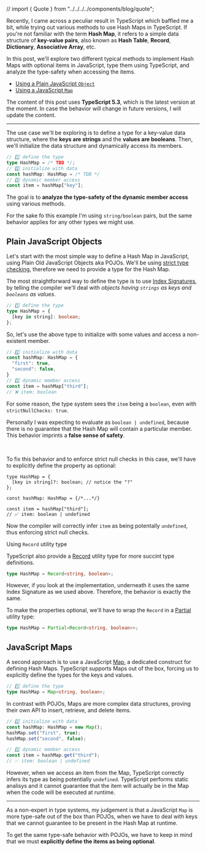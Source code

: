 // import { Quote } from "../../../../components/blog/quote";



Recently, I came across a peculiar result in TypeScript which baffled me a bit, while trying out various methods to use Hash Maps in TypeScript. If you're not familiar with the term **Hash Map**, it refers to a simple data structure of **key-value pairs**, also known as **Hash Table**, **Record**, **Dictionary**, **Associative Array**, etc.

In this post, we'll explore two different typical methods to implement Hash Maps with optional items in JavaScript, type them using TypeScript, and analyze the type-safety when accessing the items.

- [Using a Plain JavaScript `Object`](#plain-javascript-objects)
- [Using a JavaScript `Map`](#javascript-maps)

<Note>The content of this post uses <b>TypeScript 5.3</b>, which is the latest version at the moment. In case the behavior will change in future versions, I will update the content.</Note>

---

The use case we'll be exploring is to define a type for a key-value data structure, where the **keys are strings** and the **values are booleans**. Then, we'll initialize the data structure and dynamically access its members.

```ts
// 1️⃣ define the type
type HashMap = /* TBD */;
// 2️⃣ initialize with data
const hashMap: HashMap = /* TDB */
// 3️⃣ dynamic member access
const item = hashMap["key"];
```

The goal is to **analyze the type-safety of the dynamic member access** using various methods.

<Note>For the sake fo this example I'm using <code>string/boolean</code> pairs, but the same behavior applies for any other types we might use.</Note>

## Plain JavaScript Objects

Let's start with the most simple way to define a Hash Map in JavaScript, using Plain Old JavaScript Objects aka POJOs. We'll be using [strict type checking](https://www.typescriptlang.org/tsconfig#strict), therefore we need to provide a type for the Hash Map.

The most straightforward way to define the type is to use [Index Signatures](https://www.typescriptlang.org/docs/handbook/2/objects.html#index-signatures), by telling the compiler we'll deal with _objects having `strings` as keys and `booleans` as values_.

```ts
// 1️⃣ define the type
type HashMap = {
  [key in string]: boolean;
};
```

So, let's use the above type to initialize with some values and access a non-existent member.

```ts
// 2️⃣ initialize with data
const hashMap: HashMap = {
  "first": true,
  "second": false,
}
// 3️⃣ dynamic member access
const item = hashMap["third"];
// ❌ item: boolean
```

For some reason, the type system sees the `item` being a `boolean`, even with `strictNullChecks: true`.

Personally I was expecting to evaluate as `boolean | undefined`, because there is no guarantee that the Hash Map will contain a particular member. This behavior imprints a **false sense of safety**.

<br />

To fix this behavior and to enforce strict null checks in this case, we'll have to explicitly define the property as optional:

```ts{2}
type HashMap = {
  [key in string]?: boolean; // notice the "?"
};

const hashMap: HashMap = {/*...*/}

const item = hashMap["third"];
// ✅ item: boolean | undefined
```

Now the compiler will correctly infer `item` as being potentally `undefined`, thus enforcing strict null checks.

<Subheading>Using <code>Record</code> utility type</Subheading>

TypeScript also provide a [Record](https://www.typescriptlang.org/docs/handbook/utility-types.html#recordkeys-type) utility type for more succint type definitions.

```ts
type HashMap = Record<string, boolean>;
```

However, if you look at the implementation, underneath it uses the same Index Signature as we used above. Therefore, the behavior is exactly the same.

To make the properties optional, we'll have to wrap the `Record` in a [Partial](https://www.typescriptlang.org/docs/handbook/utility-types.html#partialtype) utility type:

```ts
type HashMap = Partial<Record<string, boolean>>;
```

## JavaScript Maps

A second approach is to use a JavaScript [Map](https://developer.mozilla.org/en-US/docs/Web/JavaScript/Reference/Global_Objects/Map), a dedicated construct for defining Hash Maps. TypeScript supports Maps out of the box, forcing us to explicitly define the types for the keys and values.

```ts
// 1️⃣ define the type
type HashMap = Map<string, boolean>;
```

In contrast with POJOs, Maps are more complex data structures, proving their own API to insert, retrieve, and delete items.
```ts
// 2️⃣ initialize with data
const hashMap: HashMap = new Map();
hashMap.set("first", true);
hashMap.set("second", false);

// 3️⃣ dynamic member access
const item = hashMap.get("third");
// ✅ item: boolean | undefined
```

However, when we access an item from the Map, TypeScript correctly infers its type as being potentially `undefined`. TypeScript performs static analisys and it cannot guarantee that the item will actually be in the Map when the code will be executed at runtime.

---

As a non-expert in type systems, my judgement is that a JavaScript `Map` is more type-safe out of the box than POJOs, when we have to deal with keys that we cannot guarantee to be present in the Hash Map at runtime.

To get the same type-safe behavior with POJOs, we have to keep in mind that we must **explicitly define the items as being optional**.